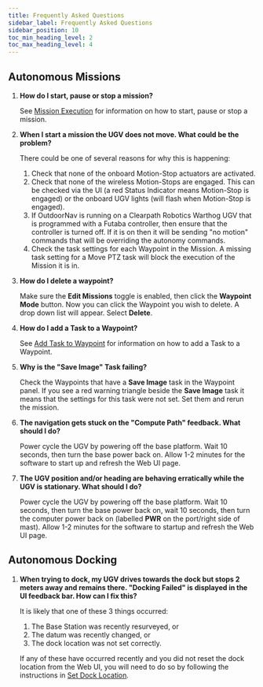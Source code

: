 ---
title: Frequently Asked Questions
sidebar_label: Frequently Asked Questions
sidebar_position: 10
toc_min_heading_level: 2
toc_max_heading_level: 4
---

## Autonomous Missions

1.  **How do I start, pause or stop a mission?**

    See [Mission Execution](web_user_interface/ui_autonomous_mode.mdx#mission-execution) for
    information on how to start, pause or stop a mission.

2.  **When I start a mission the UGV does not move. What could be the
    problem?**

    There could be one of several reasons for why this is happening:

    1.  Check that none of the onboard Motion-Stop actuators are
        activated.
    2.  Check that none of the wireless Motion-Stops are engaged. This
        can be checked via the UI (a red Status Indicator means
        Motion-Stop is engaged) or the onboard UGV lights (will flash
        when Motion-Stop is engaged).
    3.  If OutdoorNav is running on a Clearpath Robotics Warthog UGV
        that is programmed with a Futaba controller, then ensure that
        the controller is turned off. If it is on then it will be
        sending "no motion" commands that will be overriding the
        autonomy commands.
    4.  Check the task settings for each Waypoint in the Mission. 
        A missing task setting for a Move PTZ task will block the 
        execution of the Mission it is in.

3.  **How do I delete a waypoint?**

    Make sure the **Edit Missions** toggle is enabled, then click the
    **Waypoint Mode** button. Now you can click the Waypoint you wish to
    delete. A drop down list will appear. Select **Delete**.

4.  **How do I add a Task to a Waypoint?**

    See [Add Task to Waypoint](web_user_interface/ui_autonomous_mode.mdx#add-task) for information on how
    to add a Task to a Waypoint.

5.  **Why is the "Save Image" Task failing?**

    Check the Waypoints that have a **Save Image** task in the Waypoint panel. 
    If you see a red warning triangle beside the **Save Image** task it means 
    that the settings for this task were not set. Set them and rerun the
    mission.

6.  **The navigation gets stuck on the "Compute Path" feedback.
    What should I do?**

    Power cycle the UGV by powering off the base platform. Wait 10
    seconds, then turn the base power back on. Allow 1-2 minutes for the
    software to start up and refresh the Web UI page.

7.  **The UGV position and/or heading are behaving erratically while the
    UGV is stationary. What should I do?**

    Power cycle the UGV by powering off the base platform. Wait 10
    seconds, then turn the base power back on, wait 10 seconds, then
    turn the computer power back on (labelled **PWR** on the port/right
    side of mast). Allow 1-2 minutes for the software to startup and
    refresh the Web UI page.

## Autonomous Docking

1.  **When trying to dock, my UGV drives towards the dock but stops 2
    meters away and remains there. "Docking Failed" is displayed in
    the UI feedback bar. How can I fix this?**

    It is likely that one of these 3 things occurred:

    1.  The Base Station was recently resurveyed, or
    2.  The datum was recently changed, or
    3.  The dock location was not set correctly.

    If any of these have occurred recently and you did not reset the
    dock location from the Web UI, you will need to do so by following
    the instructions in [Set Dock Location](getting_started/system_setup.mdx#set-dock-location).
